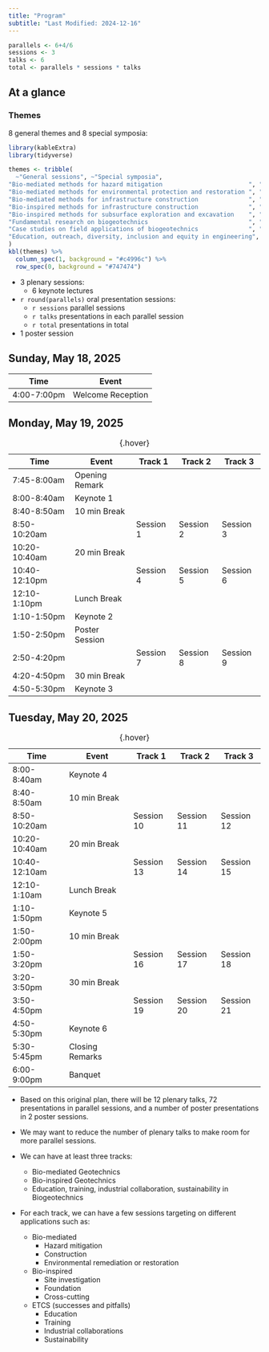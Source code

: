 ```yaml
---
title: "Program"
subtitle: "Last Modified: 2024-12-16"
---
```


```r
parallels <- 6+4/6 
sessions <- 3
talks <- 6
total <- parallels * sessions * talks
```

## At a glance

### Themes

8 general themes and 8 special symposia:

```r
library(kableExtra)
library(tidyverse)

themes <- tribble(
  ~"General sessions", ~"Special symposia",
"Bio-mediated methods for hazard mitigation                        ", "Bio-inspired Tunneling                         ",
"Bio-mediated methods for environmental protection and restoration ", "Asia experiences on bio-mediated geotechnics   ",
"Bio-mediated methods for infrastructure construction              ", "Europe experiences on bio-mediated geotechnics ",
"Bio-inspired methods for infrastructure construction              ", "Biopolymer treated soils                       ",
"Bio-inspired methods for subsurface exploration and excavation    ", "Delivery strategies for MICP                   ",
"Fundamental research on biogeotechnics                            ", "MICP for sustainable geoenergy applications    ",
"Case studies on field applications of biogeotechnics              ", "Fungal treatment of soils                      ",
"Education, outreach, diversity, inclusion and equity in engineering", "Build with nature                              ",
) 
kbl(themes) %>%
  column_spec(1, background = "#c4996c") %>%
  row_spec(0, background = "#747474")
```

* 3 plenary sessions: 
  * 6 keynote lectures
* `r round(parallels)` oral presentation sessions:
  * `r sessions` parallel sessions
  * `r talks` presentations in each parallel session
  * `r total` presentations in total
* 1 poster session


## Sunday, May 18, 2025

| Time         | Event               |
|--------------|---------------------|
| 4:00-7:00pm             | Welcome Reception   |

## Monday, May 19, 2025

: {.hover}

| Time          | Event          | Track 1   | Track 2   | Track 3   |
|---------------|----------------|-----------|-----------|-----------|
| 7:45-8:00am   | Opening Remark |           |           |           |
| 8:00-8:40am   | Keynote 1      |           |           |           |
| 8:40-8:50am   | 10 min Break   |           |           |           |
| 8:50-10:20am  |                | Session 1 | Session 2 | Session 3 |
| 10:20-10:40am | 20 min Break   |           |           |           |
| 10:40-12:10pm |                | Session 4 | Session 5 | Session 6 |
| 12:10-1:10pm  | Lunch Break    |           |           |           |
| 1:10-1:50pm   | Keynote 2      |           |           |           |
| 1:50-2:50pm   | Poster Session |           |           |           |
| 2:50-4:20pm   |                | Session 7 | Session 8 | Session 9 |
| 4:20-4:50pm   | 30 min Break   |           |           |           |
| 4:50-5:30pm   | Keynote 3      |           |           |           |

\newpage

##  Tuesday, May 20, 2025

: {.hover}

| Time          | Event           | Track 1    | Track 2    | Track 3    |
|---------------|-----------------|------------|------------|------------|
| 8:00-8:40am   | Keynote 4       |            |            |            |
| 8:40-8:50am   | 10 min Break    |            |            |            |
| 8:50-10:20am  |                 | Session 10 | Session 11 | Session 12 |
| 10:20-10:40am | 20 min Break    |            |            |            |
| 10:40-12:10am |                 | Session 13 | Session 14 | Session 15 |
| 12:10-1:10am  | Lunch Break     |            |            |            |
| 1:10-1:50pm   | Keynote 5       |            |            |            |
| 1:50-2:00pm   | 10 min Break    |            |            |            |
| 1:50-3:20pm   |                 | Session 16 | Session 17 | Session 18 |
| 3:20-3:50pm   | 30 min Break    |            |            |            |
| 3:50-4:50pm   |                 | Session 19 | Session 20 | Session 21 |
| 4:50-5:30pm   | Keynote 6       |            |            |            |
| 5:30-5:45pm   | Closing Remarks |            |            |            |
| 6:00-9:00pm   | Banquet         |            |            |            |

::: {.content-visible when-profile="local"}

::: {.callout-note}

* Based on this original plan, there will be 12 plenary talks, 72 presentations in parallel sessions, and a number of poster presentations in 2 poster sessions.

* We may want to reduce the number of plenary talks to make room for more parallel sessions. 

* We can have at least three tracks:
  * Bio-mediated Geotechnics
  * Bio-inspired Geotechnics
  * Education, training, industrial collaboration, sustainability in Biogeotechnics

* For each track, we can have a few sessions targeting on different applications such as:
  * Bio-mediated
    * Hazard mitigation
    * Construction
    * Environmental remediation or restoration
  * Bio-inspired
    * Site investigation
    * Foundation
    * Cross-cutting
  * ETCS (successes and pitfalls)
    * Education
    * Training
    * Industrial collaborations
    * Sustainability

:::
:::

